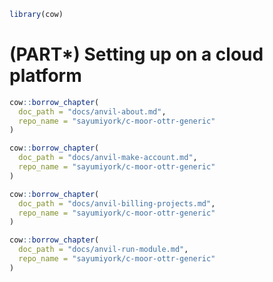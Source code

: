 
```r
library(cow)
```

# (PART\*) Setting up on a cloud platform {-}

<!-- AnVIL -->

```r
cow::borrow_chapter(
  doc_path = "docs/anvil-about.md",
  repo_name = "sayumiyork/c-moor-ottr-generic"
)
```

```r
cow::borrow_chapter(
  doc_path = "docs/anvil-make-account.md",
  repo_name = "sayumiyork/c-moor-ottr-generic"
)
```

```r
cow::borrow_chapter(
  doc_path = "docs/anvil-billing-projects.md",
  repo_name = "sayumiyork/c-moor-ottr-generic"
)
```

```r
cow::borrow_chapter(
  doc_path = "docs/anvil-run-module.md",
  repo_name = "sayumiyork/c-moor-ottr-generic"
)
```